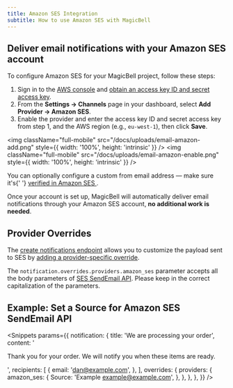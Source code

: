 ```yaml
---
title: Amazon SES Integration
subtitle: How to use Amazon SES with MagicBell
---
```


## Deliver email notifications with your Amazon SES account

To configure Amazon SES for your MagicBell project, follow these steps:

1. Sign in to the [AWS console](https://console.aws.amazon.com/ses) and [obtain an access key ID and secret access key](https://docs.aws.amazon.com/general/latest/gr/aws-sec-cred-types.html#access-keys-and-secret-access-keys).
1. From the **Settings &rarr; Channels** page in your dashboard, select **Add Provider &rarr; Amazon SES**.
1. Enable the provider and enter the access key ID and secret access key from step 1, and the AWS region (e.g., `eu-west-1`), then click **Save**.

<img
  className="full-mobile"
  src="/docs/uploads/email-amazon-add.png"
  style={{ width: '100%', height: 'intrinsic' }}
/>
<img
  className="full-mobile"
  src="/docs/uploads/email-amazon-enable.png"
  style={{ width: '100%', height: 'intrinsic' }}
/>

<Note>
  You can optionally configure a custom from email address — make sure it's{' '}
  <a href="https://docs.aws.amazon.com/ses/latest/dg/creating-identities.html#just-verify-email-proc">
    verified in Amazon SES
  </a>
  .
</Note>

Once your account is set up, MagicBell will automatically deliver email notifications through your Amazon SES account, **no additional work is needed**.

## Provider Overrides

The [create notifications endpoint](/docs/rest-api/reference#create-notification) allows you to customize the payload sent to SES by [adding a provider-specific override](/docs/overrides).

The `notification.overrides.providers.amazon_ses` parameter accepts all the body parameters of [SES SendEmail API](https://docs.aws.amazon.com/ses/latest/APIReference/API_SendEmail.html).
Please keep in the correct capitalization of the parameters.

## Example: Set a Source for Amazon SES SendEmail API

<Snippets
  params={{
    notification: {
      title: 'We are processing your order',
      content:
        '<p>Thank you for your order. We will notify you when these items are ready.</p>',
      recipients: [
        {
          email: 'dan@example.com',
        },
      ],
      overrides: {
        providers: {
          amazon_ses: {
            Source: 'Example <example@example.com>',
          },
        },
      },
    },
  }}
/>
